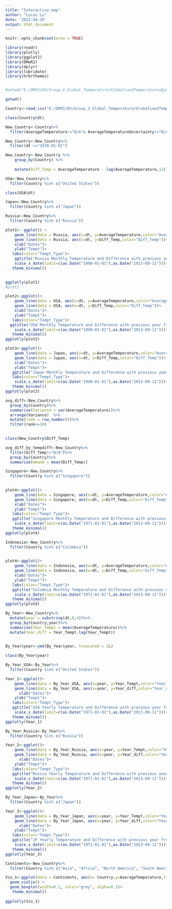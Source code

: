 ```yaml
---
title: "Interactive_map"
author: "Lucas Lu"
date: '2022-04-26'
output: html_document
---
```


```r
knitr::opts_chunk$set(echo = TRUE)
```

```r
library(readr)
library(plotly)
library(ggplot2)
library(DMwR2)
library(dplyr)
library(lubridate)
library(hrbrthemes)
```


```r
```

```r
#setwd("E:/QMSS/DV/Group_V_Global_Temperature/GlobalLandTemperaturesByCountry")
```


```r
getwd()
```

```r
Country<-read_csv("E:/QMSS/DV/Group_V_Global_Temperature/GlobalLandTemperaturesByCountry.csv")
```
```r
class(Country$dt)
```

```r
New_Country<-Country%>%
  filter(AverageTemperature!="N/A"& AverageTemperatureUncertainty!="N/A")
```

```r
New_Country<-New_Country%>%
  filter(dt >="1970-01-01")
```

```r
New_Country<-New_Country %>%
    group_by(Country) %>%
  
    mutate(Diff_Temp = AverageTemperature - lag(AverageTemperature,12))
```






```r
USA<-New_Country%>%
  filter(Country %in% c("United States"))
```

```r
class(USA$dt)
```
```r
Japan<-New_Country%>%
  filter(Country %in% c("Japan"))
```

```r
Russia<-New_Country%>%
  filter(Country %in% c("Russia"))
```


```r
plot1<- ggplot() +
    geom_line(data = Russia, aes(x=dt, y=AverageTemperature,color="AverageTemperature")) +
    geom_line(data = Russia, aes(x=dt, y=Diff_Temp,color="Diff_Temp"))+
    xlab("Dates")+
    ylab("Tempt")+
   labs(color="Tempt_Type")+
    ggtitle("Russia Monthly Temperature and Difference with previous year from 1990 to 2013")+
    scale_x_date(limit=c(as.Date("1990-01-01"),as.Date("2013-09-11")))+
   theme_minimal()

  
ggplotly(plot1)
#plot1
```

```r
plot2<-ggplot()+
    geom_line(data = USA, aes(x=dt, y=AverageTemperature,color="AverageTemperature")) +
    geom_line(data = USA, aes(x=dt, y=Diff_Temp,color="Diff_Temp"))+
    xlab("Dates")+
    ylab("Tempt")+
   labs(color="Tempt_Type")+
  ggtitle("USA Monthly Temperature and Difference with previous year from 1990 to 2013")+
    scale_x_date(limit=c(as.Date("1990-01-01"),as.Date("2013-09-11")))+
   theme_minimal()
ggplotly(plot2)
```


```r
plot3<-ggplot()+
    geom_line(data = Japan, aes(x=dt, y=AverageTemperature,color="AverageTemperature")) +
    geom_line(data = Japan, aes(x=dt, y=Diff_Temp,color="Diff_Temp"))+
    xlab("Dates")+
    ylab("Tempt")+
   ggtitle("Japan Monthly Temperature and Difference with previous year from 1990 to 2013")+
   labs(color="Tempt_Type")+
    scale_x_date(limit=c(as.Date("1990-01-01"),as.Date("2013-09-11")))+
   theme_minimal()
ggplotly(plot3)

```



```r
avg_diff<-New_Country%>%
  group_by(Country)%>%
  summarise(Variance = var(AverageTemperature))%>%
  arrange(Variance)  %>%
  mutate(rank = row_number())%>%
  filter(rank<=10)
  
```

```r
class(New_Country$Diff_Temp)
```


```r
avg_diff_by_tempdiff<-New_Country%>%
  filter(Diff_Temp!="N/A")%>%
  group_by(Country)%>%
  summarise(meanD = mean(Diff_Temp))

```


```r
Singapore<-New_Country%>%
  filter(Country %in% c("Singapore"))
  
```


```r
plot4<-ggplot()+
    geom_line(data = Singapore, aes(x=dt, y=AverageTemperature,color="AverageTemperature")) +
    geom_line(data = Singapore, aes(x=dt, y=Diff_Temp,color="Diff_Temp"))+
    xlab("Dates")+
    ylab("Tempt")+
   labs(color="Tempt_Type")+
   ggtitle("Singapore Monthly Temperature and Difference with previous year from 1990 to 2013")+
    scale_x_date(limit=c(as.Date("1971-01-01"),as.Date("2013-09-11")))+
   theme_minimal()
ggplotly(plot4)
```



```r
Indonesia<-New_Country%>%
  filter(Country %in% c("Colombia"))
  
```


```r
plot4<-ggplot()+
    geom_line(data = Indonesia, aes(x=dt, y=AverageTemperature,color="AverageTemperature")) +
    geom_line(data = Indonesia, aes(x=dt, y=Diff_Temp,color="Diff_Temp"))+
    xlab("Dates")+
    ylab("Tempt")+
   labs(color="Tempt_Type")+
   ggtitle("Columbia Monthly Temperature and Difference with previous year from 1990 to 2013")+
    scale_x_date(limit=c(as.Date("1971-01-01"),as.Date("2013-09-11")))+
   theme_minimal()
ggplotly(plot4)
```


```r

By_Year<-New_Country%>%
  mutate(year = substring(dt,0,4))%>%
  group_by(Country,year)%>%
  summarise(Year_Tempt = mean(AverageTemperature))%>%
  mutate(Year_diff = Year_Tempt-lag(Year_Tempt))
  
```
```r
By_Year$year<-ymd(By_Year$year, truncated = 2L)
```

```r
class(By_Year$year)
```

```r
By_Year_USA<-By_Year%>%
  filter(Country %in% c("United States"))
```

```r
Year_1<-ggplot()+
    geom_line(data = By_Year_USA, aes(x=year, y=Year_Tempt,color="Year_Tempt")) +
    geom_line(data = By_Year_USA, aes(x=year, y=Year_diff,color="Year_diff"))+
      xlab("Dates")+
    ylab("Tempt")+
   labs(color="Tempt_Type")+
   ggtitle("USA Yearly Temperature and Difference with previous year from 1990 to 2013")+
    scale_x_date(limit=c(as.Date("1971-01-01"),as.Date("2013-09-11")))+
   theme_minimal()
ggplotly(Year_1)
```


```r
By_Year_Russia<-By_Year%>%
  filter(Country %in% c("Russia"))
```

```r
Year_2<-ggplot()+
    geom_line(data = By_Year_Russia, aes(x=year, y=Year_Tempt,color="Year_Tempt")) +
    geom_line(data = By_Year_Russia, aes(x=year, y=Year_diff,color="Year_diff"))+
      xlab("Dates")+
    ylab("Tempt")+
   labs(color="Tempt_Type")+
   ggtitle("Russia Yearly Temperature and Difference with previous year from 1990 to 2013")+
    scale_x_date(limit=c(as.Date("1971-01-01"),as.Date("2013-09-11")))+
   theme_minimal()
ggplotly(Year_2)
```


```r
By_Year_Japan<-By_Year%>%
  filter(Country %in% c("Japan"))
```

```r
Year_3<-ggplot()+
    geom_line(data = By_Year_Japan, aes(x=year, y=Year_Tempt,color="Year_Tempt")) +
    geom_line(data = By_Year_Japan, aes(x=year, y=Year_diff,color="Year_diff"))+
      xlab("Dates")+
    ylab("Tempt")+
   labs(color="Tempt_Type")+
   ggtitle("JP Yearly Temperature and Difference with previous year from 1990 to 2013")+
    scale_x_date(limit=c(as.Date("1971-01-01"),as.Date("2013-09-11")))+
   theme_minimal()
ggplotly(Year_3)
```


```r
Continents<-New_Country%>%
  filter(Country %in% c("Asia", "Africa", "North America", "South America", "Antarctica", 'Europe','Oceania'))
```

```r

Vio_1<-ggplot(data = Continents, aes(x= Country,y=AverageTemperature,fill=Country))+
  geom_violin() +
  geom_boxplot(width=0.1, color="grey", alpha=0.2)+
   theme_minimal()
  
ggplotly(Vio_1)
```

